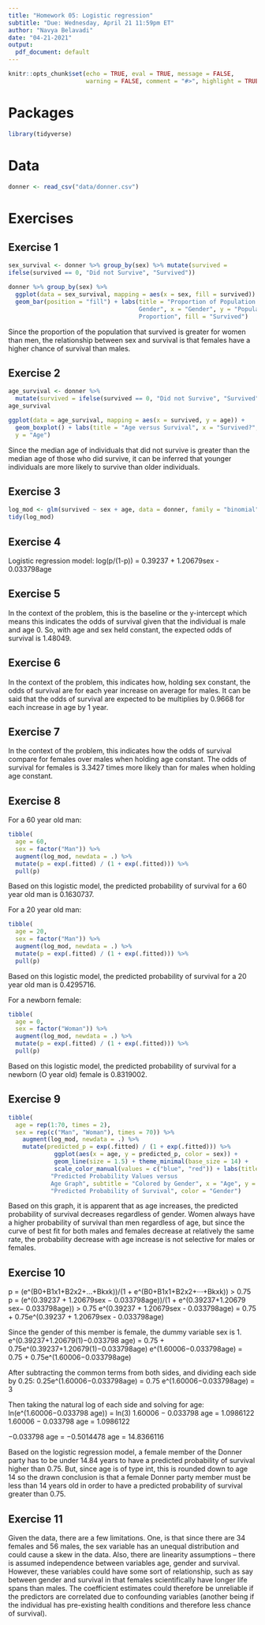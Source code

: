```yaml
---
title: "Homework 05: Logistic regression"
subtitle: "Due: Wednesday, April 21 11:59pm ET"
author: "Navya Belavadi"
date: "04-21-2021"
output:
  pdf_document: default
---
```


```r
knitr::opts_chunk$set(echo = TRUE, eval = TRUE, message = FALSE, 
                      warning = FALSE, comment = "#>", highlight = TRUE)
```

# Packages

```r
library(tidyverse)
```

# Data

```r
donner <- read_csv("data/donner.csv")
```

# Exercises

## Exercise 1
```r
sex_survival <- donner %>% group_by(sex) %>% mutate(survived = 
ifelse(survived == 0, "Did not Survive", "Survived"))
```

```r
donner %>% group_by(sex) %>%
  ggplot(data = sex_survival, mapping = aes(x = sex, fill = survived)) + 
  geom_bar(position = "fill") + labs(title = "Proportion of Population versus 
                                     Gender", x = "Gender", y = "Population 
                                     Proportion", fill = "Survived")
```

Since the proportion of the population that survived is greater for women 
than men, the relationship between sex and survival is that females have a 
higher chance of survival than males. 

## Exercise 2
```r
age_survival <- donner %>%
  mutate(survived = ifelse(survived == 0, "Did not Survive", "Survived"))
age_survival

ggplot(data = age_survival, mapping = aes(x = survived, y = age)) + 
  geom_boxplot() + labs(title = "Age versus Survival", x = "Survived?", 
  y = "Age")
```
Since the median age of individuals that did not survive is greater than the 
median age of those who did survive, it can be inferred that younger individuals
are more likely to survive than older individuals. 

## Exercise 3
```r
log_mod <- glm(survived ~ sex + age, data = donner, family = "binomial")
tidy(log_mod)
```

## Exercise 4
Logistic regression model: 
log(p/(1-p)) = 0.39237 + 1.20679sex - 0.033798age

## Exercise 5
In the context of the problem, this is the baseline or the y-intercept which 
means this indicates the odds of survival given that the individual is male and 
age 0. So, with age and sex held constant, the expected odds of survival is 
1.48049. 

## Exercise 6
In the context of the problem, this indicates how, holding sex constant, the 
odds of survival are for each year increase on average for males. It can be 
said that the odds of survival are expected to be multiplies by 0.9668 for 
each increase in age by 1 year. 

## Exercise 7
In the context of the problem, this indicates how the odds of survival compare 
for females over males when holding age constant. The odds of survival for 
females is 3.3427 times more likely than for males when holding age constant. 

## Exercise 8
For a 60 year old man:
```r
tibble(
  age = 60,
  sex = factor("Man")) %>%
  augment(log_mod, newdata = .) %>%
  mutate(p = exp(.fitted) / (1 + exp(.fitted))) %>%
  pull(p)
```
Based on this logistic model, the predicted probability of survival for a 60 
year old man is 0.1630737.

For a 20 year old man:
```r
tibble(
  age = 20,
  sex = factor("Man")) %>%
  augment(log_mod, newdata = .) %>%
  mutate(p = exp(.fitted) / (1 + exp(.fitted))) %>%
  pull(p)
```
Based on this logistic model, the predicted probability of survival for a 20 
year old man is 0.4295716.

For a newborn female:
```r
tibble(
  age = 0,
  sex = factor("Woman")) %>%
  augment(log_mod, newdata = .) %>%
  mutate(p = exp(.fitted) / (1 + exp(.fitted))) %>%
  pull(p)
```
Based on this logistic model, the predicted probability of survival for a 
newborn (O year old) female is 0.8319002.


## Exercise 9
```r
tibble(
  age = rep(1:70, times = 2),
  sex = rep(c("Man", "Woman"), times = 70)) %>%
    augment(log_mod, newdata = .) %>%
    mutate(predicted_p = exp(.fitted) / (1 + exp(.fitted))) %>%
             ggplot(aes(x = age, y = predicted_p, color = sex)) + 
             geom_line(size = 1.5) + theme_minimal(base_size = 14) + 
             scale_color_manual(values = c("blue", "red")) + labs(title = 
            "Predicted Probability Values versus 
            Age Graph", subtitle = "Colored by Gender", x = "Age", y = 
            "Predicted Probability of Survival", color = "Gender")

```
Based on this graph, it is apparent that as age increases, the predicted 
probability of survival decreases regardless of gender. Women always have a 
higher probability of 
survival than men regardless of age, but since the curve of best fit for both 
males and females decrease at relatively the same rate, the probability decrease
with age increase is not selective for males or females. 

## Exercise 10
p = (e^(B0+B1x1+B2x2+...+Bkxk))/(1 + e^(B0+B1x1+B2x2+···+Bkxk)) > 0.75
p = (e^(0.39237 + 1.20679sex − 0.033798age))/(1 + e^(0.39237+1.20679 sex− 
0.033798age)) > 0.75
e^(0.39237 + 1.20679sex - 0.033798age) = 0.75 + 0.75e^(0.39237 + 1.20679sex - 
0.033798age)

Since the gender of this member is female, the dummy variable sex is 1. 
e^(0.39237+1.20679(1)−0.033798 age) = 0.75 + 
0.75e^(0.39237+1.20679(1)−0.033798age)
e^(1.60006−0.033798age) = 0.75 + 0.75e^(1.60006−0.033798age)

After subtracting the common terms from both sides, and dividing each side by 
0.25:
0.25e^(1.60006−0.033798age) = 0.75
e^(1.60006−0.033798age) = 3

Then taking the natural log of each side and solving for age:
ln(e^(1.60006−0.033798 age)) = ln(3) 
1.60006 − 0.033798 age = 1.0986122 
1.60006 − 0.033798 age = 1.0986122 

−0.033798 age = −0.5014478 
age = 14.8366116 

Based on the logistic regression model, a female member of the Donner party has 
to be under 14.84 years to have a predicted probability of survival higher than 
0.75. But, since age is of type int, this is rounded down to age 14 so the drawn
conclusion is that a female Donner party member must be less than 14 years old 
in order to have a predicted probability of survival greater than 0.75. 

## Exercise 11
Given the data, there are a few limitations. One, is that since there are 34 
females and 56 males, the sex variable has an unequal distribution and could 
cause a skew in the data. 
Also, there are linearity assumptions -- there is assumed independence between 
variables age, gender and survival. However, these variables could have some 
sort of relationship, such as say between gender and survival in that females 
scientifically have longer life spans than males. The coefficient estimates 
could therefore be unreliable if the predictors are correlated due to 
confounding variables (another being if the individual has pre-existing health 
conditions and therefore less chance of survival).
